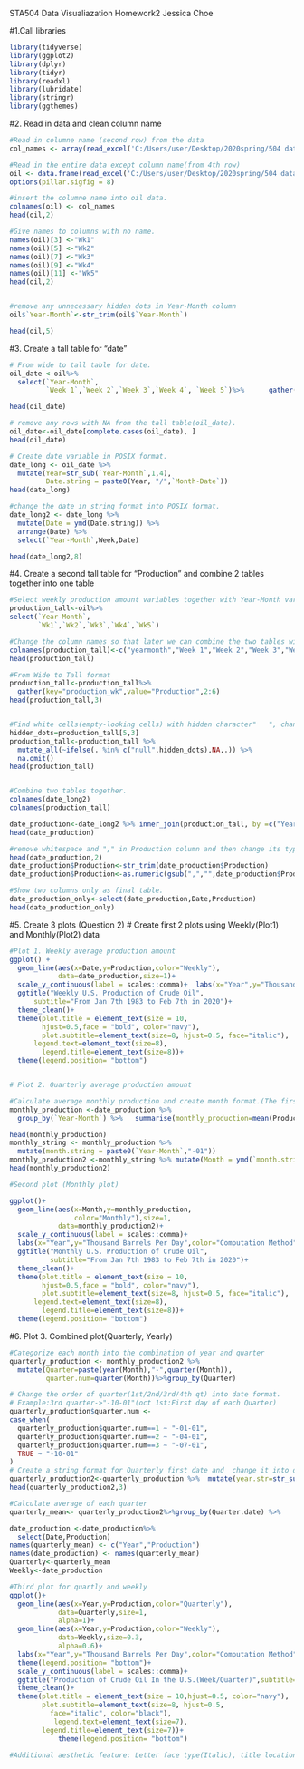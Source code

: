 STA504 Data Visualiazation
Homework2
Jessica Choe

#1.Call libraries
```{r}
library(tidyverse)
library(ggplot2)
library(dplyr)
library(tidyr)
library(readxl)
library(lubridate)
library(stringr)
library(ggthemes)
```
#2. Read in data and clean column name
```{r}

#Read in columne name (second row) from the data
col_names <- array(read_excel('C:/Users/user/Desktop/2020spring/504 data visualization/hw/hw2/US_Crude_Oil.xlsx', sheet = 'Sheet1', n_max = 1,skip=1, col_names = FALSE))

#Read in the entire data except column name(from 4th row)
oil <- data.frame(read_excel('C:/Users/user/Desktop/2020spring/504 data visualization/hw/hw2/US_Crude_oil.xlsx', sheet = 'Sheet1', skip = 3, col_names = FALSE))
options(pillar.sigfig = 8) 

#insert the columne name into oil data.
colnames(oil) <- col_names
head(oil,2)

#Give names to columns with no name.
names(oil)[3] <-"Wk1"
names(oil)[5] <-"Wk2"
names(oil)[7] <-"Wk3"
names(oil)[9] <-"Wk4"
names(oil)[11] <-"Wk5"
head(oil,2)


#remove any unnecessary hidden dots in Year-Month column 
oil$`Year-Month`<-str_trim(oil$`Year-Month`) 

head(oil,5)

```
#3. Create a tall table for "date"
```{r}

# From wide to tall table for date.
oil_date <-oil%>% 
  select(`Year-Month`,
         `Week 1`,`Week 2`,`Week 3`,`Week 4`, `Week 5`)%>%      gather(key="Week",value="Month-Date",2:6) 

head(oil_date)

# remove any rows with NA from the tall table(oil_date).
oil_date<-oil_date[complete.cases(oil_date), ] 
head(oil_date)

# Create date variable in POSIX format.
date_long <- oil_date %>%
  mutate(Year=str_sub(`Year-Month`,1,4),
         Date.string = paste0(Year, "/",`Month-Date`)) 
head(date_long)

#change the date in string format into POSIX format.
date_long2 <- date_long %>% 
  mutate(Date = ymd(Date.string)) %>%
  arrange(Date) %>% 
  select(`Year-Month`,Week,Date)

head(date_long2,8) 

```
#4. Create a second tall table for "Production" and combine 2 tables together into one table 
```{r}

#Select weekly production amount variables together with Year-Month variable.
production_tall<-oil%>% 
select(`Year-Month`,
       `Wk1`,`Wk2`,`Wk3`,`Wk4`,`Wk5`)

#Change the column names so that later we can combine the two tables with same value.
colnames(production_tall)<-c("yearmonth","Week 1","Week 2","Week 3","Week 4","Week 5")
head(production_tall)

#From Wide to Tall format
production_tall<-production_tall%>% 
  gather(key="production_wk",value="Production",2:6) 
head(production_tall,3)


#Find white cells(empty-looking cells) with hidden character"   ", change it into NA, and then erase the row if it contains NA
hidden_dots=production_tall[5,3]
production_tall<-production_tall %>%
  mutate_all(~ifelse(. %in% c("null",hidden_dots),NA,.)) %>%
  na.omit()
head(production_tall)


#Combine two tables together.
colnames(date_long2)
colnames(production_tall)

date_production<-date_long2 %>% inner_join(production_tall, by =c("Year-Month"="yearmonth","Week"="production_wk"))
head(date_production)

#remove whitespace and "," in Production column and then change its type in numeric 
head(date_production,2)
date_production$Production<-str_trim(date_production$Production) 
date_production$Production<-as.numeric(gsub(",","",date_production$Production))

#Show two columns only as final table.
date_production_only<-select(date_production,Date,Production)
head(date_production_only)

```
#5. Create 3 plots (Question 2)
# Create first 2 plots using Weekly(Plot1) and Monthly(Plot2) data
```{r}

#Plot 1. Weekly average production amount
ggplot() +
  geom_line(aes(x=Date,y=Production,color="Weekly"),
            data=date_production,size=1)+
  scale_y_continuous(label = scales::comma)+  labs(x="Year",y="Thousand Barrels Per Day",color="Computation Method",size=2)+
  ggtitle("Weekly U.S. Production of Crude Oil",
      subtitle="From Jan 7th 1983 to Feb 7th in 2020")+
  theme_clean()+
  theme(plot.title = element_text(size = 10,
        hjust=0.5,face = "bold", color="navy"),
        plot.subtitle=element_text(size=8, hjust=0.5, face="italic"),
      legend.text=element_text(size=8),
        legend.title=element_text(size=8))+
  theme(legend.position= "bottom")


# Plot 2. Quarterly average production amount

#Calculate average monthly production and create month format.(The first date of each month will represent each month itself.(example: 1983-01-01 means January 1983))
monthly_production <-date_production %>% 
  group_by(`Year-Month`) %>%   summarise(monthly_production=mean(Production))

head(monthly_production)
monthly_string <- monthly_production %>%
  mutate(month.string = paste0(`Year-Month`,"-01")) 
monthly_production2 <-monthly_string %>% mutate(Month = ymd(`month.string`))
head(monthly_production2)

#Second plot (Monthly plot)

ggplot()+
  geom_line(aes(x=Month,y=monthly_production,
                color="Monthly"),size=1,
            data=monthly_production2)+
  scale_y_continuous(label = scales::comma)+    
  labs(x="Year",y="Thousand Barrels Per Day",color="Computation Method",size=1)+
  ggtitle("Monthly U.S. Production of Crude Oil",
          subtitle="From Jan 7th 1983 to Feb 7th in 2020")+
  theme_clean()+
  theme(plot.title = element_text(size = 10,
        hjust=0.5,face = "bold", color="navy"),
        plot.subtitle=element_text(size=8, hjust=0.5, face="italic"),
      legend.text=element_text(size=8),
        legend.title=element_text(size=8))+
  theme(legend.position= "bottom")
```
#6. Plot 3. Combined plot(Quarterly, Yearly)
```{r}
#Categorize each month into the combination of year and quarter
quarterly_production <- monthly_production2 %>%
  mutate(Quarter=paste(year(Month),"-",quarter(Month)),
         quarter.num=quarter(Month))%>%group_by(Quarter)

# Change the order of quarter(1st/2nd/3rd/4th qt) into date format.
# Example:3rd quarter->"-10-01"(oct 1st:First day of each Quarter)
quarterly_production$quarter.num <-
case_when(
  quarterly_production$quarter.num==1 ~ "-01-01",
  quarterly_production$quarter.num==2 ~ "-04-01",
  quarterly_production$quarter.num==3 ~ "-07-01",
  TRUE ~ "-10-01"
)
# Create a string format for Quarterly first date and  change it into date format. Select necessary columns only.
quarterly_production2<-quarterly_production %>%  mutate(year.str=str_sub(Month,1,4)) %>%        mutate(qt.str = paste0(year.str,quarter.num)) %>% mutate(Quarter.date = ymd(qt.str)) %>% select(Quarter.date, monthly_production)
head(quarterly_production2,3)

#Calculate average of each quarter
quarterly_mean<- quarterly_production2%>%group_by(Quarter.date) %>%    summarise(Quarterly_Production=mean(monthly_production))

date_production <-date_production%>%
  select(Date,Production)
names(quarterly_mean) <- c("Year","Production")
names(date_production) <- names(quarterly_mean)
Quarterly<-quarterly_mean
Weekly<-date_production

#Third plot for quartly and weekly
ggplot()+
  geom_line(aes(x=Year,y=Production,color="Quarterly"),
            data=Quarterly,size=1,
            alpha=1)+
  geom_line(aes(x=Year,y=Production,color="Weekly"),
            data=Weekly,size=0.3,
            alpha=0.6)+    
  labs(x="Year",y="Thousand Barrels Per Day",color="Computation Method")+
  theme(legend.position= "bottom")+
  scale_y_continuous(label = scales::comma)+
  ggtitle("Production of Crude Oil In the U.S.(Week/Quarter)",subtitle="From January in 1983 to February in 2020, Thousand Barrels Per Day")+
  theme_clean()+
  theme(plot.title = element_text(size = 10,hjust=0.5, color="navy"),
        plot.subtitle=element_text(size=8, hjust=0.5,
          face="italic", color="black"),
           legend.text=element_text(size=7),
        legend.title=element_text(size=7))+
            theme(legend.position= "bottom")

#Additional aesthetic feature: Letter face type(Italic), title location(center), a special theme(clean) added

```
